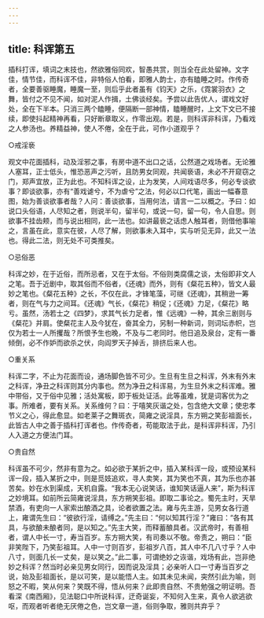 ```yaml
---
---
---
```

title: 科诨第五
---





插科打诨，填词之末技也，然欲雅俗同欢，智愚共赏，则当全在此处留神。文字佳，情节佳，而科诨不佳，非特俗人怕看，即雅人韵士，亦有瞌睡之时。作传奇者，全要善驱睡魔，睡魔一至，则后乎此者虽有《钧天》之乐，《霓裳羽衣》之舞，皆付之不见不闻，如对泥人作揖，土佛谈经矣。予尝以此告优人，谓戏文好处，全在下半本。只消三两个瞌睡，便隔断一部神情，瞌睡醒时，上文下文已不接续，即使抖起精神再看，只好断章取义，作零出观。若是，则科诨非科诨，乃看戏之人参汤也。养精益神，使人不倦，全在于此，可作小道观乎？

○戒淫亵

观文中花面插科，动及淫邪之事，有房中道不出口之话，公然道之戏场者。无论雅人塞耳，正士低头，惟恐恶声之污听，且防男女同观，共闻亵语，未必不开窥窃之门，郑声宜放，正为此也。不知科诨之设，止为发笑，人间戏语尽多，何必专谈欲事？即谈欲事，亦有“善戏谑兮，不为虐兮”之法，何必以口代笔，画出一幅春意图，始为善谈欲事者哉？人问：善谈欲事，当用何法，请言一二以概之。予曰：如说口头俗语，人尽知之者，则说半句，留半句，或说一句，留一句，令人自思。则欲事不挂齿颊，而与说出相同，此一法也。如讲最亵之话虑人触耳者，则借他事喻之，言虽在此，意实在彼，人尽了解，则欲事未入耳中，实与听见无异，此又一法也。得此二法，则无处不可类推矣。

○忌俗恶

科诨之妙，在于近俗，而所忌者，又在于太俗。不俗则类腐儒之谈，太俗即非文人之笔。吾于近剧中，取其俗而不俗者，《还魂》而外，则有《粲花五种》，皆文人最妙之笔也。《粲花五种》之长，不仅在此，才锋笔藻，可继《还魂》，其稍逊一筹者，则在气与力之间耳。《还魂》气长，《粲花》稍促；《还魂》力足，《粲花》略亏。虽然，汤若士之《四梦》，求其气长力足者，惟《远魂》一种，其余三剧则与《粲花》并肩。使粲花主人及今犹在，奋其全力，另制一种新词，则词坛赤帜，岂仅为若士一人所攫哉？所恨予生也晚，不及与二老同时。他日追及泉台，定有一番倾倒，必不作妒而欲杀之伏，向阎罗天子掉舌，排挤后来人也。

○重关系

科诨二字，不止为花面而设，通场脚色皆不可少。生旦有生旦之科诨，外末有外末之科诨，净丑之科诨则其分内事也。然为净丑之科诨易，为生旦外末之科诨难。雅中带俗，又于俗中见雅；活处寓板，即于板处证活。此等虽难，犹是词客优为之事。所难者，要有关系。关系维何？曰：于嘻笑灰谐之处，包含绝大文章；使忠孝节义之心，得此愈显。如老莱子之舞斑衣，简雍之说淫具，东方朔之笑彭祖面长，此皆古人中之善于插科打诨者也。作传奇者，苟能取法于此，是科诨非科诨，乃引人入道之方便法门耳。

○贵自然

科诨虽不可少，然非有意为之。如必欲于某折之中，插入某科诨一段，或预设某科诨一段，插入某折之中，则是觅妓追欢，寻人卖笑，其为笑也不真，其为乐也亦甚苦矣。妙在水到渠成，天机自露。“我本无心说笑话，谁知笑话逼人来”，斯为科诨之妙境耳。如前所云简雍说淫具，东方朔笑彭祖。即取二事论之。蜀先主时，天旱禁酒，有吏向一人家索出酿酒之具，论者欲置之法。雍与先主游，见男女各行道上，雍谓先生曰：“彼欲行淫，请缚之。”先主曰：“何以知其行淫？”雍曰：“各有其具，与欲酿未酿者同，是以知之。”先主大笑，而释蓄酿具者。汉武帝时，有善相者，谓人中长一寸，寿当百岁。东方朔大笑，有司奏以不敬。帝责之，朔曰：“臣非笑陛下，乃笑彭祖耳。人中一寸则百岁，彭祖岁八百，其人中不几八寸乎？人中八寸，则面几长一丈矣，是以笑之。”此二事，可谓绝妙之诙谐，戏场有此，岂非绝妙之科诨？然当时必亲见男女同行，因而说及淫具；必亲听人口一寸寿当百岁之说，始及彭祖面长，是以可笑，是以能悟人主。如其未见未闻，突然引此为喻，则怒之不暇，笑从何来？笑既不得，悟从何来？此即贵自然、不贵勉强之明证明。吾看深《南西厢》，见法聪口中所说科诨，迂奇诞妄，不知何入生来，真令人欲逃欲呕，而观者听者绝无厌倦之色，岂文章一道，俗则争取，雅则共弃乎？